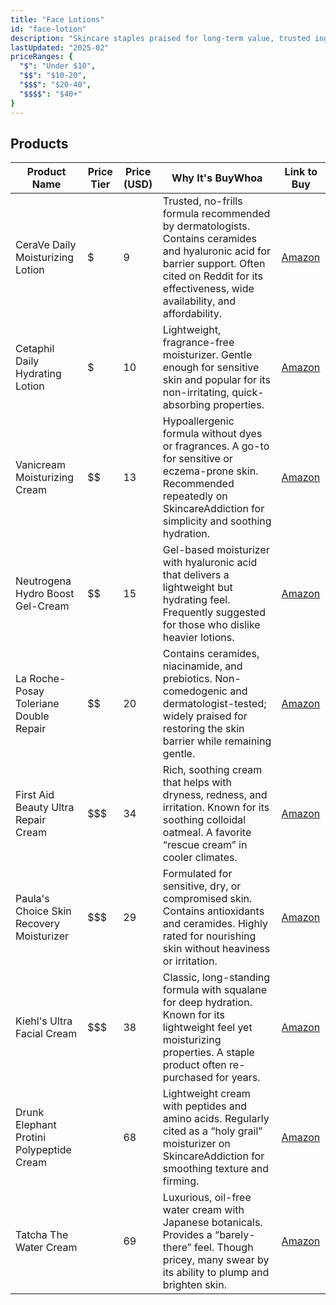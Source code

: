 ```yaml
---
title: "Face Lotions"
id: "face-lotion"
description: "Skincare staples praised for long-term value, trusted ingredients, and repeat repurchases."
lastUpdated: "2025-02"
priceRanges: {
  "$": "Under $10",
  "$$": "$10-20",
  "$$$": "$20-40",
  "$$$$": "$40+"
}
---
```


## Products

| Product Name                                 | Price Tier | Price (USD) | Why It's BuyWhoa                                                                                                                                                                                     | Link to Buy                                                                                                       |
|----------------------------------------------|------------|-------------|------------------------------------------------------------------------------------------------------------------------------------------------------------------------------------------------------|--------------------------------------------------------------------------------------------------------------------|
| CeraVe Daily Moisturizing Lotion            | $          | 9           | Trusted, no-frills formula recommended by dermatologists. Contains ceramides and hyaluronic acid for barrier support. Often cited on Reddit for its effectiveness, wide availability, and affordability. | [Amazon](https://www.amazon.com/dp/B000YJ2SLG?tag=buywhoa-20)                                                     |
| Cetaphil Daily Hydrating Lotion             | $          | 10          | Lightweight, fragrance-free moisturizer. Gentle enough for sensitive skin and popular for its non-irritating, quick-absorbing properties.                                                             | [Amazon](https://www.amazon.com/dp/B014D0DA08?tag=buywhoa-20)                                                     |
| Vanicream Moisturizing Cream                | $$         | 13          | Hypoallergenic formula without dyes or fragrances. A go-to for sensitive or eczema-prone skin. Recommended repeatedly on SkincareAddiction for simplicity and soothing hydration.                      | [Amazon](https://www.amazon.com/dp/B000Q67QUA?tag=buywhoa-20)                                                     |
| Neutrogena Hydro Boost Gel-Cream            | $$         | 15          | Gel-based moisturizer with hyaluronic acid that delivers a lightweight but hydrating feel. Frequently suggested for those who dislike heavier lotions.                                                 | [Amazon](https://www.amazon.com/dp/B00NR1YQK4?tag=buywhoa-20)                                                     |
| La Roche-Posay Toleriane Double Repair      | $$         | 20          | Contains ceramides, niacinamide, and prebiotics. Non-comedogenic and dermatologist-tested; widely praised for restoring the skin barrier while remaining gentle.                                       | [Amazon](https://www.amazon.com/dp/B01M1HIIUT?tag=buywhoa-20)                                                     |
| First Aid Beauty Ultra Repair Cream         | $$$        | 34          | Rich, soothing cream that helps with dryness, redness, and irritation. Known for its soothing colloidal oatmeal. A favorite “rescue cream” in cooler climates.                                        | [Amazon](https://www.amazon.com/dp/B004G8QETS?tag=buywhoa-20)                                                     |
| Paula's Choice Skin Recovery Moisturizer    | $$$        | 29          | Formulated for sensitive, dry, or compromised skin. Contains antioxidants and ceramides. Highly rated for nourishing skin without heaviness or irritation.                                            | [Amazon](https://www.amazon.com/dp/B00L3OY0XS?tag=buywhoa-20)                                                     |
| Kiehl's Ultra Facial Cream                  | $$$        | 38          | Classic, long-standing formula with squalane for deep hydration. Known for its lightweight feel yet moisturizing properties. A staple product often re-purchased for years.                           | [Amazon](https://www.amazon.com/dp/B003UMN24G?tag=buywhoa-20)                                                     |
| Drunk Elephant Protini Polypeptide Cream    | $$$$       | 68          | Lightweight cream with peptides and amino acids. Regularly cited as a “holy grail” moisturizer on SkincareAddiction for smoothing texture and firming.                                                 | [Amazon](https://www.amazon.com/dp/B078G8ZG5R?tag=buywhoa-20)                                                     |
| Tatcha The Water Cream                      | $$$$       | 69          | Luxurious, oil-free water cream with Japanese botanicals. Provides a “barely-there” feel. Though pricey, many swear by its ability to plump and brighten skin.                                         | [Amazon](https://www.amazon.com/dp/B071L1P5S1?tag=buywhoa-20)                                                     |